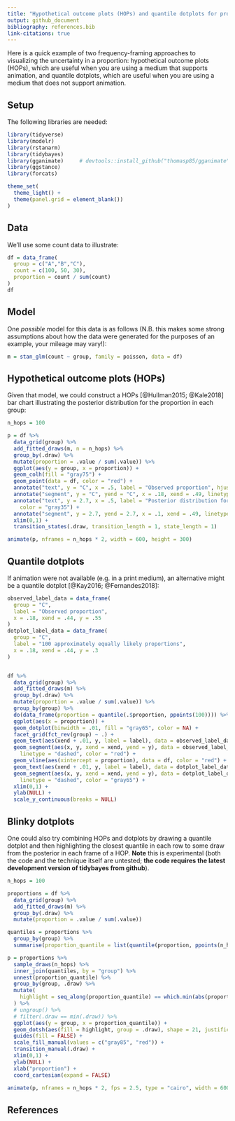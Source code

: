 ```yaml
---
title: "Hypothetical outcome plots (HOPs) and quantile dotplots for proportions"
output: github_document
bibliography: references.bib
link-citations: true
---
```


Here is a quick example of two frequency-framing approaches to visualizing the uncertainty in a proportion: hypothetical outcome plots (HOPs), which are useful when you are using a medium that supports animation, and quantile dotplots, which are useful when you are using a medium that does not support animation.

## Setup

The following libraries are needed:

```r
library(tidyverse)
library(modelr)
library(rstanarm)
library(tidybayes)
library(gganimate)     # devtools::install_github("thomasp85/gganimate")
library(ggstance)
library(forcats)

theme_set(
  theme_light() +
  theme(panel.grid = element_blank())
)
```

## Data

We'll use some count data to illustrate:

```r
df = data_frame(
  group = c("A","B","C"),
  count = c(100, 50, 30),
  proportion = count / sum(count)
)
df
```

## Model

One *possible* model for this data is as follows (N.B. this makes some strong assumptions about how the data were generated for the purposes of an example, your mileage may vary!):

```r
m = stan_glm(count ~ group, family = poisson, data = df)
```

## Hypothetical outcome plots (HOPs)

Given that model, we could construct a HOPs [@Hullman2015; @Kale2018] bar chart illustrating the posterior distribution for the proportion in each group:

```r
n_hops = 100

p = df %>%
  data_grid(group) %>%
  add_fitted_draws(m, n = n_hops) %>%
  group_by(.draw) %>%
  mutate(proportion = .value / sum(.value)) %>%
  ggplot(aes(y = group, x = proportion)) +
  geom_colh(fill = "gray75") +
  geom_point(data = df, color = "red") +
  annotate("text", y = "C", x = .5, label = "Observed proportion", hjust = 0, color = "red") +
  annotate("segment", y = "C", yend = "C", x = .18, xend = .49, linetype = "dashed", color = "red") +
  annotate("text", y = 2.7, x = .5, label = "Posterior distribution for proportion", hjust = 0,
    color = "gray35") +
  annotate("segment", y = 2.7, yend = 2.7, x = .1, xend = .49, linetype = "dashed", color = "gray75") +
  xlim(0,1) +
  transition_states(.draw, transition_length = 1, state_length = 1)

animate(p, nframes = n_hops * 2, width = 600, height = 300)
```

## Quantile dotplots

If animation were not available (e.g. in a print medium), an alternative might be a quantile dotplot [@Kay2016; @Fernandes2018]:

```r
observed_label_data = data_frame(
  group = "C",
  label = "Observed proportion",
  x = .18, xend = .44, y = .55
)
dotplot_label_data = data_frame(
  group = "C",
  label = "100 approximately equally likely proportions",
  x = .18, xend = .44, y = .3
)


df %>%
  data_grid(group) %>%
  add_fitted_draws(m) %>%
  group_by(.draw) %>%
  mutate(proportion = .value / sum(.value)) %>%
  group_by(group) %>%
  do(data_frame(proportion = quantile(.$proportion, ppoints(100)))) %>%
  ggplot(aes(x = proportion)) +
  geom_dotplot(binwidth = .01, fill = "gray65", color = NA) +
  facet_grid(fct_rev(group) ~ .) +
  geom_text(aes(xend + .01, y, label = label), data = observed_label_data, hjust = 0, color = "red") +
  geom_segment(aes(x, y, xend = xend, yend = y), data = observed_label_data,
    linetype = "dashed", color = "red") +
  geom_vline(aes(xintercept = proportion), data = df, color = "red") +
  geom_text(aes(xend + .01, y, label = label), data = dotplot_label_data, hjust = 0, color = "gray35") +
  geom_segment(aes(x, y, xend = xend, yend = y), data = dotplot_label_data,
    linetype = "dashed", color = "gray65") +
  xlim(0,1) +
  ylab(NULL) +
  scale_y_continuous(breaks = NULL)
```

## Blinky dotplots

One could also try combining HOPs and dotplots by drawing a quantile dotplot and then highlighting the closest quantile in each row to some draw from the posterior in each frame of a HOP. **Note** this is experimental (both the code and the technique itself are untested; **the code requires the latest development version of tidybayes from github**).

```r
n_hops = 100

proportions = df %>%
  data_grid(group) %>%
  add_fitted_draws(m) %>%
  group_by(.draw) %>%
  mutate(proportion = .value / sum(.value)) 

quantiles = proportions %>%
  group_by(group) %>%
  summarise(proportion_quantile = list(quantile(proportion, ppoints(n_hops)))) 

p = proportions %>%
  sample_draws(n_hops) %>%
  inner_join(quantiles, by = "group") %>%
  unnest(proportion_quantile) %>%
  group_by(group, .draw) %>%
  mutate(
    highlight = seq_along(proportion_quantile) == which.min(abs(proportion - proportion_quantile))
  ) %>%
  # ungroup() %>%
  # filter(.draw == min(.draw)) %>%
  ggplot(aes(y = group, x = proportion_quantile)) +
  geom_dotsh(aes(fill = highlight, group = .draw), shape = 21, justification = 0.4, color = NA) +
  guides(fill = FALSE) +
  scale_fill_manual(values = c("gray85", "red")) +
  transition_manual(.draw) +
  xlim(0,1) +
  ylab(NULL) +
  xlab("proportion") +
  coord_cartesian(expand = FALSE)
  
animate(p, nframes = n_hops * 2, fps = 2.5, type = "cairo", width = 600, height = 400, res = 100)
```


## References
